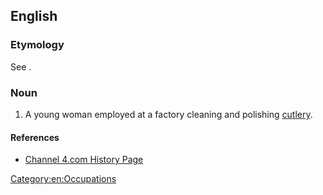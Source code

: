 ==English==

===Etymology===
See {{term|buff|lang=en||to polish}}.

===Noun===
{{en-noun|head=[[buffer]] [[lass]]|pl=buffer lasses}}

# {{context|British|obsolete}} A young woman employed at a factory cleaning and polishing [[cutlery]]. 

====References====
* [http://www.channel4.com/history/microsites/W/worstjobs/victorian2.html#3 Channel 4.com History Page]

[[Category:en:Occupations]]